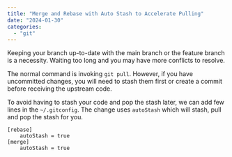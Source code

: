 ```yaml
---
title: "Merge and Rebase with Auto Stash to Accelerate Pulling"
date: "2024-01-30"
categories:
  - "git"
---
```


Keeping your branch up-to-date with the main branch or the feature branch is a necessity. Waiting too long and you may have more conflicts to resolve.

The normal command is invoking `git pull`. However, if you have uncommitted changes, you will need to stash them first or create a commit before receiving the upstream code.

To avoid having to stash your code and pop the stash later, we can add few lines in the `~/.gitconfig`. The change uses `autoStash` which will stash, pull and pop the stash for you.

```
[rebase]
	autoStash = true
[merge]
	autoStash = true
```
